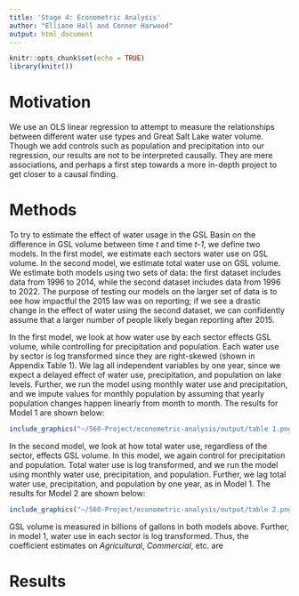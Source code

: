 ```yaml
---
title: 'Stage 4: Econometric Analysis'
author: "Elliane Hall and Conner Harwood"
output: html_document
---
```


```r
knitr::opts_chunk$set(echo = TRUE)
library(knitr())
```

# Motivation

We use an OLS linear regression to attempt to measure the relationships between different water use types and Great Salt Lake water volume. Though we add controls such as population and precipitation into our regression, our results are not to be interpreted causally. They are mere associations, and perhaps a first step towards a more in-depth project to get closer to a causal finding.

# Methods

To try to estimate the effect of water usage in the GSL Basin on the difference in GSL volume between time *t* and time *t-1*, we define two models. In the first model, we estimate each sectors water use on GSL volume. In the second model, we estimate total water use on GSL volume. We estimate both models using two sets of data: the first dataset includes data from 1996 to 2014, while the second dataset includes data from 1996 to 2022. The purpose of testing our models on the larger set of data is to see how impactful the 2015 law was on reporting; if we see a drastic change in the effect of water using the second dataset, we can confidently assume that a larger number of people likely began reporting after 2015. 

In the first model, we look at how water use by each sector effects GSL volume, while controlling for precipitation and population. Each water use by sector is log transformed since they are right-skewed (shown in Appendix Table 1). We lag all independent variables by one year, since we expect a delayed effect of water use, precipitation, and population on lake levels. Further, we run the model using monthly water use and precipitation, and we impute values for monthly population by assuming that yearly population changes happen linearly from month to month. The results for Model 1 are shown below:

```r
include_graphics("~/560-Project/econometric-analysis/output/table 1.png")
```

In the second model, we look at how total water use, regardless of the sector, effects GSL volume. In this model, we again control for precipitation and population. Total water use is log transformed, and we run the model using monthly water use, precipitation, and population. Further, we lag total water use, precipitation, and population by one year, as in Model 1. The results for Model 2 are shown below:

```r
include_graphics("~/560-Project/econometric-analysis/output/table 2.png")
```

GSL volume is measured in billions of gallons in both models above. Further, in model 1, water use in each sector is log transformed. Thus, the coefficient estimates on *Agricultural*, *Commercial*, etc. are 



# Results